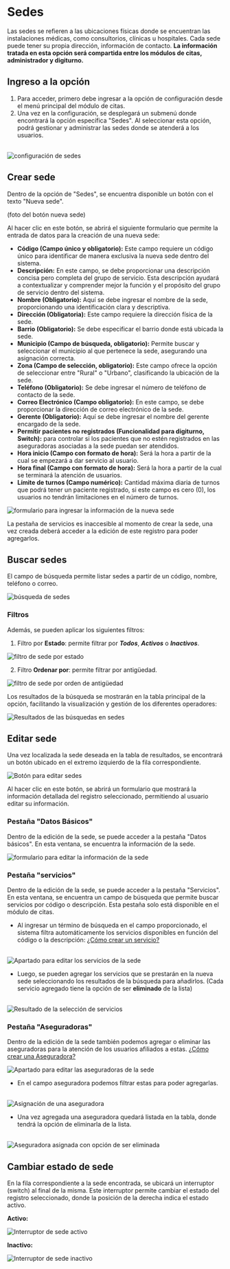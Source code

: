 
# Sedes 

Las sedes se refieren a las ubicaciones físicas donde se encuentran las instalaciones médicas, como consultorios, clínicas u hospitales. Cada sede puede tener su propia dirección, información de contacto. **La información tratada en esta opción será compartida entre los módulos de citas, administrador y digiturno.**

## Ingreso a la opción

1.  Para acceder, primero debe ingresar a la opción de configuración desde el menú principal del módulo de citas.
2.  Una vez en la configuración, se desplegará un submenú donde encontrará la opción específica "Sedes". Al seleccionar esta opción, podrá gestionar y administrar las sedes donde se atenderá a los usuarios.
<br />
<div className="image-zoom-wrapper">
  <Zoom>
    <Image
      src="/configSedes.webp"
      alt="configuración de sedes"
      width={800}
      height={300}
      unoptimized
    />
  </Zoom>
</div>

## Crear sede

Dentro de la opción de "Sedes", se encuentra disponible un botón con el texto "Nueva sede". 

(foto del botón nueva sede)

Al hacer clic en este botón, se abrirá el siguiente formulario que permite la entrada de datos para la creación de una nueva sede:

- **Código (Campo único y obligatorio):** Este campo requiere un código único para identificar de manera exclusiva la nueva sede dentro del sistema.
- **Descripción:** En este campo, se debe proporcionar una descripción concisa pero completa del grupo de servicio. Esta descripción ayudará a contextualizar y comprender mejor la función y el propósito del grupo de servicio dentro del sistema.
- **Nombre (Obligatorio):** Aquí se debe ingresar el nombre de la sede, proporcionando una identificación clara y descriptiva.
- **Dirección (Obligatoria):** Este campo requiere la dirección física de la sede.
- **Barrio (Obligatorio):** Se debe especificar el barrio donde está ubicada la sede.
- **Municipio (Campo de búsqueda, obligatorio):** Permite buscar y seleccionar el municipio al que pertenece la sede, asegurando una asignación correcta.
- **Zona (Campo de selección, obligatorio):** Este campo ofrece la opción de seleccionar entre "Rural" o "Urbano", clasificando la ubicación de la sede.
- **Teléfono (Obligatorio):** Se debe ingresar el número de teléfono de contacto de la sede.
- **Correo Electrónico (Campo obligatorio):** En este campo, se debe proporcionar la dirección de correo electrónico de la sede.
- **Gerente (Obligatorio):** Aquí se debe ingresar el nombre del gerente encargado de la sede.
- **Permitir pacientes no registrados (Funcionalidad para digiturno, Switch):** para controlar si los pacientes que no estén registrados en las aseguradoras asociadas a la sede puedan ser atendidos.
- **Hora inicio (Campo con formato de hora):** Será la hora a partir de la cual se empezará a dar servicio al usuario.
- **Hora final (Campo con formato de hora):** Será la hora a partir de la cual se terminará la atención de usuarios.
- **Límite de turnos (Campo numérico):** Cantidad máxima diaria de turnos que podrá tener un paciente registrado, si este campo es cero (0), los usuarios no tendrán limitaciones en el número de turnos.

<div className="image-zoom-wrapper">
  <Zoom>
    <Image
      src="/formularioNuevaSede.webp"
      alt="formulario para ingresar la información de la nueva sede"
      width={500}
      height={300}
      unoptimized
    />
  </Zoom>
</div>

La pestaña de servicios es inaccesible al momento de crear la sede, una vez creada deberá acceder a la edición de este registro para poder agregarlos.

## Buscar sedes

El campo de búsqueda permite listar sedes a partir de un código, nombre, teléfono o correo.
<br />
<div className="image-zoom-wrapper">
  <Zoom>
    <Image
      src="/buscarSede.webp"
      alt="búsqueda de sedes"
      width={800}
      height={300}
      unoptimized
    />
  </Zoom>
</div>

### Filtros
Además, se pueden aplicar los siguientes filtros:

1. Filtro por **Estado**: permite filtrar por ***Todos***, ***Activos*** o ***Inactivos***.

<div className="image-zoom-wrapper">
  <Zoom>
    <Image
      src="/sedeFiltroEstado.webp"
      alt="filtro de sede por estado"
      width={800}
      height={300}
      unoptimized
    />
  </Zoom>
</div>

2. Filtro **Ordenar por**: permite filtrar por antigüedad.

<div className="image-zoom-wrapper">
  <Zoom>
    <Image
      src="/sedeFiltroOrdenar.webp"
      alt="filtro de sede por orden de antigüedad"
      width={800}
      height={300}
      unoptimized
    />
  </Zoom>
</div>

Los resultados de la búsqueda se mostrarán en la tabla principal de la opción, facilitando la visualización y gestión de los diferentes operadores:
<br />
<div className="image-zoom-wrapper">
  <Zoom>
    <Image
      src="/resultadoBusquedaSedes.webp"
      alt="Resultados de las búsquedas en sedes"
      width={800}
      height={300}
      unoptimized
    />
  </Zoom>
</div>

## Editar sede
Una vez localizada la sede deseada en la tabla de resultados, se encontrará un botón ubicado en el extremo izquierdo de la fila correspondiente.
<br />
<div className="image-zoom-wrapper">
  <Zoom>
    <Image
      src="/editarSede.webp"
      alt="Botón para editar sedes"
      width={800}
      height={300}
      unoptimized
    />
  </Zoom>
</div>

Al hacer clic en este botón, se abrirá un formulario que mostrará la información detallada del registro seleccionado, permitiendo al usuario editar su información.
### Pestaña "Datos Básicos"

Dentro de la edición de la sede, se puede acceder a la pestaña "Datos básicos". En esta ventana, se encuentra la información de la sede.
<br />
<div className="image-zoom-wrapper">
  <Zoom>
    <Image
      src="/formularioEditarSede.webp"
      alt="formulario para editar la información de la sede"
      width={500}
      height={300}
      unoptimized
    />
  </Zoom>
</div>

### Pestaña "servicios"
Dentro de la edición de la sede, se puede acceder a la pestaña "Servicios". En esta ventana, se encuentra un campo de búsqueda que permite buscar servicios por código o descripción. Esta pestaña solo está disponible en el módulo de citas.
*   Al ingresar un término de búsqueda en el campo proporcionado, el sistema filtra automáticamente los servicios disponibles en función del código o la descripción: [¿Cómo crear un servicio?](/moduloGestionCitas)
<br /> 
<div className="image-zoom-wrapper">
  <Zoom>
    <Image
      src="/editarSedeServicios.webp"
      alt="Apartado para editar los servicios de la sede"
      width={500}
      height={300}
      unoptimized
    />
  </Zoom>
</div>

* Luego, se pueden agregar los servicios que se prestarán en la nueva sede seleccionando los resultados de la búsqueda para añadirlos. (Cada servicio agregado tiene la opción de ser **eliminado** de la lista)
<br /> 
<div className="image-zoom-wrapper">
  <Zoom>
    <Image
      src="/editarSedeServicioSeleccionado.webp"
      alt="Resultado de la selección de servicios"
      width={500}
      height={300}
      unoptimized
    />
  </Zoom>
</div>

### Pestaña "Aseguradoras"
Dentro de la edición de la sede también podemos agregar o eliminar las aseguradoras para la atención de los usuarios afiliados a estas. [¿Cómo crear una Aseguradora?](/moduloGestionCitas)
<br /> 
<div className="image-zoom-wrapper">
  <Zoom>
    <Image
      src="/editarSedeAseguradoras.webp"
      alt="Apartado para editar las aseguradoras de la sede"
      width={500}
      height={300}
      unoptimized
    />
  </Zoom>
</div>

* En el campo aseguradora podemos filtrar estas para poder agregarlas. 
<br /> 
<div className="image-zoom-wrapper">
  <Zoom>
    <Image
      src="/editarSedeAsignarAseguradora.webp"
      alt="Asignación de una aseguradora"
      width={500}
      height={300}
      unoptimized
    />
  </Zoom>
</div>

* Una vez agregada una aseguradora quedará listada en la tabla, donde tendrá la opción de eliminarla de la lista.
<br /> 
<div className="image-zoom-wrapper">
  <Zoom>
    <Image
      src="/aseguradoraAsignadaSede.webp"
      alt="Aseguradora asignada con opción de ser eliminada"
      width={500}
      height={300}
      unoptimized
    />
  </Zoom>
</div>

## Cambiar estado de sede

En la fila correspondiente a la sede encontrada, se ubicará un interruptor (switch) al final de la misma. Este interruptor permite cambiar el estado del registro seleccionado, donde la posición de la derecha indica el estado activo.

**Activo:**
<br />
<div className="image-zoom-wrapper">
  <Zoom>
    <Image
      src="/sedeActiva.webp"
      alt="Interruptor de sede activo"
      width={800}
      height={300}
      unoptimized
    />
  </Zoom>
</div>

**Inactivo:**
<br />
<div className="image-zoom-wrapper">
  <Zoom>
    <Image
      src="/sedeInactiva.webp"
      alt="Interruptor de sede inactivo"
      width={800}
      height={300}
      unoptimized
    />
  </Zoom>
</div>
